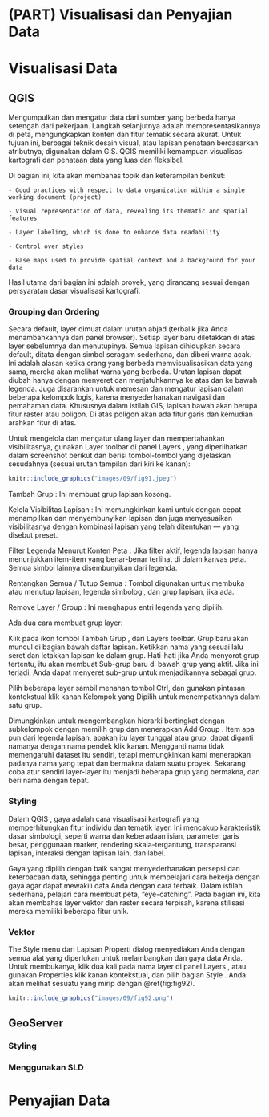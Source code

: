# (PART) Visualisasi dan Penyajian Data{-}
# Visualisasi Data 

## QGIS

Mengumpulkan dan mengatur data dari sumber yang berbeda hanya setengah dari pekerjaan. Langkah selanjutnya adalah mempresentasikannya di peta, mengungkapkan konten dan fitur tematik secara akurat. Untuk tujuan ini, berbagai teknik desain visual, atau lapisan penataan berdasarkan atributnya, digunakan dalam GIS. QGIS memiliki kemampuan visualisasi kartografi dan penataan data yang luas dan fleksibel.

Di bagian ini, kita akan membahas topik dan keterampilan berikut:

```
- Good practices with respect to data organization within a single working document (project)

- Visual representation of data, revealing its thematic and spatial features

- Layer labeling, which is done to enhance data readability

- Control over styles

- Base maps used to provide spatial context and a background for your data
```

Hasil utama dari bagian ini adalah proyek, yang dirancang sesuai dengan persyaratan dasar visualisasi kartografi.

### Grouping dan Ordering

Secara default, layer dimuat dalam urutan abjad (terbalik jika Anda menambahkannya dari panel browser). Setiap layer baru diletakkan di atas layer sebelumnya dan menutupinya. Semua lapisan dihidupkan secara default, ditata dengan simbol seragam sederhana, dan diberi warna acak. Ini adalah alasan ketika orang yang berbeda memvisualisasikan data yang sama, mereka akan melihat warna yang berbeda. Urutan lapisan dapat diubah hanya dengan menyeret dan menjatuhkannya ke atas dan ke bawah legenda. Juga disarankan untuk memesan dan mengatur lapisan dalam beberapa kelompok logis, karena menyederhanakan navigasi dan pemahaman data. Khususnya dalam istilah GIS, lapisan bawah akan berupa fitur raster atau poligon. Di atas poligon akan ada fitur garis dan kemudian arahkan fitur di atas.

Untuk mengelola dan mengatur ulang layer dan mempertahankan visibilitasnya, gunakan Layer toolbar di panel Layers , yang diperlihatkan dalam screenshot berikut dan berisi tombol-tombol yang dijelaskan sesudahnya (sesuai urutan tampilan dari kiri ke kanan):

```r
knitr::include_graphics("images/09/fig91.jpeg")
```


Tambah Grup : Ini membuat grup lapisan kosong.

Kelola Visibilitas Lapisan : Ini memungkinkan kami untuk dengan cepat menampilkan dan menyembunyikan lapisan dan juga menyesuaikan visibilitasnya dengan kombinasi lapisan yang telah ditentukan — yang disebut preset.

Filter Legenda Menurut Konten Peta : Jika filter aktif, legenda lapisan hanya menunjukkan item-item yang benar-benar terlihat di dalam kanvas peta. Semua simbol lainnya disembunyikan dari legenda.

Rentangkan Semua / Tutup Semua : Tombol digunakan untuk membuka atau menutup lapisan, legenda simbologi, dan grup lapisan, jika ada.

Remove Layer / Group : Ini menghapus entri legenda yang dipilih.

Ada dua cara membuat grup layer:

Klik pada ikon tombol Tambah Grup , dari Layers toolbar. Grup baru akan muncul di bagian bawah daftar lapisan. Ketikkan nama yang sesuai lalu seret dan letakkan lapisan ke dalam grup. Hati-hati jika Anda menyorot grup tertentu, itu akan membuat Sub-grup baru di bawah grup yang aktif. Jika ini terjadi, Anda dapat menyeret sub-grup untuk menjadikannya sebagai grup.

Pilih beberapa layer sambil menahan tombol Ctrl, dan gunakan pintasan kontekstual klik kanan Kelompok yang Dipilih untuk menempatkannya dalam satu grup.

Dimungkinkan untuk mengembangkan hierarki bertingkat dengan subkelompok dengan memilih grup dan menerapkan Add Group . Item apa pun dari legenda lapisan, apakah itu layer tunggal atau grup, dapat diganti namanya dengan nama pendek klik kanan. Mengganti nama tidak memengaruhi dataset itu sendiri, tetapi memungkinkan kami menerapkan padanya nama yang tepat dan bermakna dalam suatu proyek. Sekarang coba atur sendiri layer-layer itu menjadi beberapa grup yang bermakna, dan beri nama dengan tepat.

### Styling

Dalam QGIS , gaya adalah cara visualisasi kartografi yang memperhitungkan fitur individu dan tematik layer. Ini mencakup karakteristik dasar simbologi, seperti warna dan keberadaan isian, parameter garis besar, penggunaan marker, rendering skala-tergantung, transparansi lapisan, interaksi dengan lapisan lain, dan label.

Gaya yang dipilih dengan baik sangat menyederhanakan persepsi dan keterbacaan data, sehingga penting untuk mempelajari cara bekerja dengan gaya agar dapat mewakili data Anda dengan cara terbaik. Dalam istilah sederhana, pelajari cara membuat peta, “eye-catching”. Pada bagian ini, kita akan membahas layer vektor dan raster secara terpisah, karena stilisasi mereka memiliki beberapa fitur unik.


### Vektor

The Style menu dari Lapisan Properti dialog menyediakan Anda dengan semua alat yang diperlukan untuk melambangkan dan gaya data Anda. Untuk membukanya, klik dua kali pada nama layer di panel Layers , atau gunakan Properties klik kanan kontekstual, dan pilih bagian Style . Anda akan melihat sesuatu yang mirip dengan \@ref(fig:fig92).

```r
knitr::include_graphics("images/09/fig92.png")
```

## GeoServer

### Styling

### Menggunakan SLD 






# Penyajian Data
